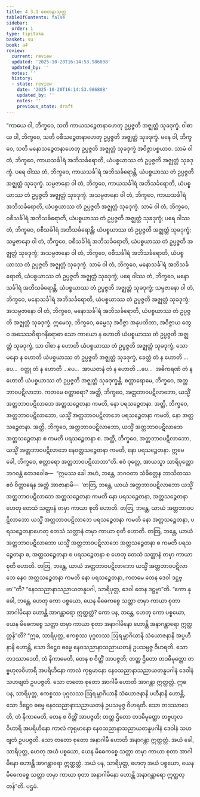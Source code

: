 ```yaml
---
title: 4.3.1 စေတနာသုတ္တ
tableOfContents: false
sidebar:
  order: 1
type: tipitaka
basket: su
book: a4
review:
  current: review
  updated: '2025-10-20T16:14:53.986808'
  updated_by: ''
  notes: ''
  history:
  - state: review
    date: '2025-10-20T16:14:53.986808'
    updated_by: ''
    notes: ''
    previous_state: draft
---
```



<DynamicBreadcrumb />


<ReviewStatus review={frontmatter.review} showDetails={true} />

<HypothesisAnnotation frontmatter={frontmatter} />

<Division number="171" book="a4" e="ch" v="15" p="476">

<Paragraph number="1011" book="a4">
“ကာယေ ဝါ, ဘိက္ခဝေ, သတိ ကာယသဉ္စေတနာဟေတု ဥပ္ပဇ္ဇတိ အဇ္ဈတ္တံ သုခဒုက္ခံ. ဝါစာယ ဝါ, ဘိက္ခဝေ, သတိ ဝစီသဉ္စေတနာဟေတု ဥပ္ပဇ္ဇတိ အဇ္ဈတ္တံ သုခဒုက္ခံ. မနေ ဝါ, ဘိက္ခဝေ, သတိ မနောသဉ္စေတနာဟေတု ဥပ္ပဇ္ဇတိ အဇ္ဈတ္တံ သုခဒုက္ခံ အဝိဇ္ဇာပစ္စယာဝ.
</Paragraph>

<Paragraph number="1012" book="a4">
သာမံ ဝါ တံ, ဘိက္ခဝေ, ကာယသင်္ခါရံ အဘိသင်္ခရောတိ, ယံပစ္စယာဿ တံ ဥပ္ပဇ္ဇတိ အဇ္ဈတ္တံ သုခဒုက္ခံ. ပရေ ဝါဿ တံ, ဘိက္ခဝေ, ကာယသင်္ခါရံ အဘိသင်္ခရောန္တိ, ယံပစ္စယာဿ တံ ဥပ္ပဇ္ဇတိ အဇ္ဈတ္တံ သုခဒုက္ခံ. သမ္ပဇာနော ဝါ တံ, ဘိက္ခဝေ, ကာယသင်္ခါရံ အဘိသင်္ခရောတိ, ယံပစ္စယာဿ တံ ဥပ္ပဇ္ဇတိ အဇ္ဈတ္တံ သုခဒုက္ခံ. အသမ္ပဇာနော ဝါ တံ, ဘိက္ခဝေ, ကာယသင်္ခါရံ အဘိသင်္ခရောတိ, ယံပစ္စယာဿ တံ ဥပ္ပဇ္ဇတိ အဇ္ဈတ္တံ သုခဒုက္ခံ.
</Paragraph>

<Paragraph number="1013" book="a4">
သာမံ ဝါ တံ, ဘိက္ခဝေ, ဝစီသင်္ခါရံ အဘိသင်္ခရောတိ, ယံပစ္စယာဿ တံ ဥပ္ပဇ္ဇတိ အဇ္ဈတ္တံ သုခဒုက္ခံ; ပရေ ဝါဿ တံ, ဘိက္ခဝေ, ဝစီသင်္ခါရံ အဘိသင်္ခရောန္တိ; ယံပစ္စယာဿ တံ ဥပ္ပဇ္ဇတိ အဇ္ဈတ္တံ သုခဒုက္ခံ; သမ္ပဇာနော ဝါ တံ, ဘိက္ခဝေ, ဝစီသင်္ခါရံ အဘိသင်္ခရောတိ, ယံပစ္စယာဿ တံ ဥပ္ပဇ္ဇတိ အဇ္ဈတ္တံ သုခဒုက္ခံ; အသမ္ပဇာနော ဝါ တံ, ဘိက္ခဝေ, ဝစီသင်္ခါရံ အဘိသင်္ခရောတိ, ယံပစ္စယာဿ တံ ဥပ္ပဇ္ဇတိ အဇ္ဈတ္တံ သုခဒုက္ခံ.
</Paragraph>

<Paragraph number="1014" book="a4">
သာမံ ဝါ တံ, ဘိက္ခဝေ, မနောသင်္ခါရံ အဘိသင်္ခရောတိ, ယံပစ္စယာဿ တံ ဥပ္ပဇ္ဇတိ အဇ္ဈတ္တံ သုခဒုက္ခံ; ပရေ ဝါဿ တံ, ဘိက္ခဝေ, မနောသင်္ခါရံ အဘိသင်္ခရောန္တိ, ယံပစ္စယာဿ တံ ဥပ္ပဇ္ဇတိ အဇ္ဈတ္တံ သုခဒုက္ခံ; သမ္ပဇာနော ဝါ တံ, ဘိက္ခဝေ, မနောသင်္ခါရံ အဘိသင်္ခရောတိ, ယံပစ္စယာဿ တံ ဥပ္ပဇ္ဇတိ အဇ္ဈတ္တံ သုခဒုက္ခံ; အသမ္ပဇာနော ဝါ တံ, ဘိက္ခဝေ, မနောသင်္ခါရံ အဘိသင်္ခရောတိ, ယံပစ္စယာဿ တံ ဥပ္ပဇ္ဇတိ အဇ္ဈတ္တံ သုခဒုက္ခံ.
</Paragraph>

<Paragraph number="1015" book="a4">
ဣမေသု, ဘိက္ခဝေ, ဓမ္မေသု အဝိဇ္ဇာ အနုပတိတာ, အဝိဇ္ဇာယ တွေဝ အသေသဝိရာဂနိရောဓာ သော ကာယော န ဟောတိ ယံပစ္စယာဿ တံ ဥပ္ပဇ္ဇတိ အဇ္ဈတ္တံ သုခဒုက္ခံ, သာ ဝါစာ န ဟောတိ ယံပစ္စယာဿ တံ ဥပ္ပဇ္ဇတိ အဇ္ဈတ္တံ သုခဒုက္ခံ, သော မနော န ဟောတိ ယံပစ္စယာဿ တံ ဥပ္ပဇ္ဇတိ အဇ္ဈတ္တံ သုခဒုက္ခံ, ခေတ္တံ တံ န ဟောတိ …ပေ…  ဝတ္ထု တံ န ဟောတိ …ပေ…  အာယတနံ တံ န ဟောတိ …ပေ…  အဓိကရဏံ တံ န ဟောတိ ယံပစ္စယာဿ တံ ဥပ္ပဇ္ဇတိ အဇ္ဈတ္တံ သုခဒုက္ခန္တိ.
</Paragraph>

<Paragraph number="1016" book="a4">
စတ္တာရောမေ, ဘိက္ခဝေ, အတ္တဘာဝပဋိလာဘာ. ကတမေ စတ္တာရော? အတ္ထိ, ဘိက္ခဝေ, အတ္တဘာဝပဋိလာဘော, ယသ္မိံ အတ္တဘာဝပဋိလာဘေ အတ္တသဉ္စေတနာ ကမတိ, နော ပရသဉ္စေတနာ. အတ္ထိ, ဘိက္ခဝေ, အတ္တဘာဝပဋိလာဘော, ယသ္မိံ အတ္တဘာဝပဋိလာဘေ ပရသဉ္စေတနာ ကမတိ, နော အတ္တသဉ္စေတနာ. အတ္ထိ, ဘိက္ခဝေ, အတ္တဘာဝပဋိလာဘော, ယသ္မိံ အတ္တဘာဝပဋိလာဘေ အတ္တသဉ္စေတနာ စ ကမတိ ပရသဉ္စေတနာ စ. အတ္ထိ, ဘိက္ခဝေ, အတ္တဘာဝပဋိလာဘော, ယသ္မိံ အတ္တဘာဝပဋိလာဘေ နေဝတ္တသဉ္စေတနာ ကမတိ, နော ပရသဉ္စေတနာ. ဣမေ ခေါ, ဘိက္ခဝေ, စတ္တာရော အတ္တဘာဝပဋိလာဘာ”တိ.
</Paragraph>

<Paragraph number="1017" book="a4">
ဧဝံ ဝုတ္တေ, အာယသ္မာ သာရိပုတ္တော ဘဂဝန္တံ ဧတဒဝေါစ—  “ဣမဿ ခေါ အဟံ, ဘန္တေ, ဘဂဝတာ သံခိတ္တေန ဘာသိတဿ ဧဝံ ဝိတ္ထာရေန အတ္ထံ အာဇာနာမိ—  ‘တတြ, ဘန္တေ, ယာယံ အတ္တဘာဝပဋိလာဘော ယသ္မိံ အတ္တဘာဝပဋိလာဘေ အတ္တသဉ္စေတနာ ကမတိ နော ပရသဉ္စေတနာ, အတ္တသဉ္စေတနာဟေတု တေသံ သတ္တာနံ တမှာ ကာယာ စုတိ ဟောတိ. တတြ, ဘန္တေ, ယာယံ အတ္တဘာဝပဋိလာဘော ယသ္မိံ အတ္တဘာဝပဋိလာဘေ ပရသဉ္စေတနာ ကမတိ နော အတ္တသဉ္စေတနာ, ပရသဉ္စေတနာဟေတု တေသံ သတ္တာနံ တမှာ ကာယာ စုတိ ဟောတိ. တတြ, ဘန္တေ, ယာယံ အတ္တဘာဝပဋိလာဘော ယသ္မိံ အတ္တဘာဝပဋိလာဘေ အတ္တသဉ္စေတနာ စ ကမတိ ပရသဉ္စေတနာ စ, အတ္တသဉ္စေတနာ စ ပရသဉ္စေတနာ စ ဟေတု တေသံ သတ္တာနံ တမှာ ကာယာ စုတိ ဟောတိ. တတြ, ဘန္တေ, ယာယံ အတ္တဘာဝပဋိလာဘော ယသ္မိံ အတ္တဘာဝပဋိလာဘေ နေဝ အတ္တသဉ္စေတနာ ကမတိ နော ပရသဉ္စေတနာ, ကတမေ တေန ဒေဝါ ဒဋ္ဌဗ္ဗာ’”တိ? “နေဝသညာနာသညာယတနူပဂါ, သာရိပုတ္တ, ဒေဝါ တေန ဒဋ္ဌဗ္ဗာ”တိ.
</Paragraph>

<Paragraph number="1018" book="a4">
“ကော နု ခေါ, ဘန္တေ, ဟေတု ကော ပစ္စယော, ယေန မိဓေကစ္စေ သတ္တာ တမှာ ကာယာ စုတာ အာဂါမိနော ဟောန္တိ အာဂန္တာရော ဣတ္ထတ္တံ? ကော ပန, ဘန္တေ, ဟေတု ကော ပစ္စယော, ယေန မိဓေကစ္စေ သတ္တာ တမှာ ကာယာ စုတာ အနာဂါမိနော ဟောန္တိ အနာဂန္တာရော ဣတ္ထတ္တန်”တိ? “ဣဓ, သာရိပုတ္တ, ဧကစ္စဿ ပုဂ္ဂလဿ ဩရမ္ဘာဂိယာနိ သံယောဇနာနိ အပ္ပဟီနာနိ ဟောန္တိ, သော ဒိဋ္ဌေဝ ဓမ္မေ နေဝသညာနာသညာယတနံ ဥပသမ္ပဇ္ဇ ဝိဟရတိ. သော တဒဿာဒေတိ, တံ နိကာမေတိ, တေန စ ဝိတ္တိံ အာပဇ္ဇတိ; တတ္ထ ဌိတော တဒဓိမုတ္တော တဗ္ဗဟုလဝိဟာရီ အပရိဟီနော ကာလံ ကုရုမာနော နေဝသညာနာသညာယတနူပဂါနံ ဒေဝါနံ သဟဗျတံ ဥပပဇ္ဇတိ. သော တတော စုတော အာဂါမီ ဟောတိ အာဂန္တာ ဣတ္ထတ္တံ.
</Paragraph>

<Paragraph number="1019" book="a4">
ဣဓ ပန, သာရိပုတ္တ, ဧကစ္စဿ ပုဂ္ဂလဿ ဩရမ္ဘာဂိယာနိ သံယောဇနာနိ ပဟီနာနိ ဟောန္တိ, သော ဒိဋ္ဌေဝ ဓမ္မေ နေဝသညာနာသညာယတနံ ဥပသမ္ပဇ္ဇ ဝိဟရတိ. သော တဒဿာဒေတိ, တံ နိကာမေတိ, တေန စ ဝိတ္တိံ အာပဇ္ဇတိ; တတ္ထ ဌိတော တဒဓိမုတ္တော တဗ္ဗဟုလဝိဟာရီ အပရိဟီနော ကာလံ ကုရုမာနော နေဝသညာနာသညာယတနူပဂါနံ ဒေဝါနံ သဟဗျတံ ဥပပဇ္ဇတိ. သော တတော စုတော အနာဂါမီ ဟောတိ အနာဂန္တာ ဣတ္ထတ္တံ.
</Paragraph>

<Paragraph number="1020" book="a4">
အယံ ခေါ, သာရိပုတ္တ, ဟေတု အယံ ပစ္စယော, ယေန မိဓေကစ္စေ သတ္တာ တမှာ ကာယာ စုတာ အာဂါမိနော ဟောန္တိ အာဂန္တာရော ဣတ္ထတ္တံ. အယံ ပန, သာရိပုတ္တ, ဟေတု အယံ ပစ္စယော, ယေန မိဓေကစ္စေ သတ္တာ တမှာ ကာယာ စုတာ အနာဂါမိနော ဟောန္တိ အနာဂန္တာရော ဣတ္ထတ္တန်”တိ.

</Paragraph>
</Division>

<Paragraph number="1021" type="center" book="a4">
ပဌမံ.
</Paragraph>